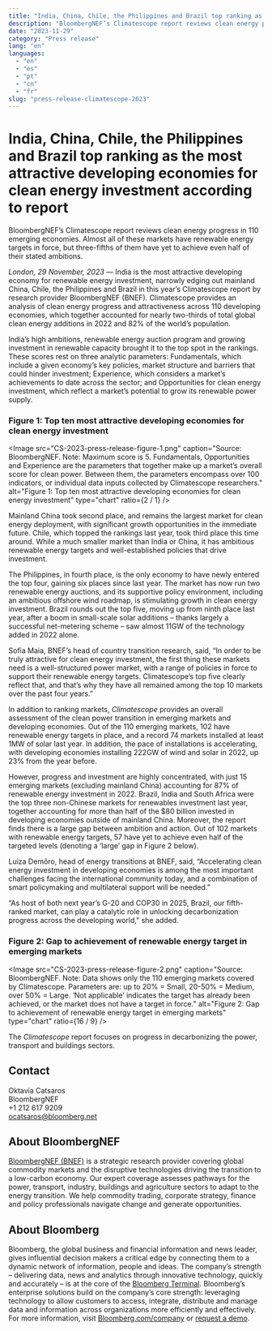 ```yaml
---
title: "India, China, Chile, the Philippines and Brazil top ranking as the most attractive developing economies for clean energy investment according to report"
description: "BloombergNEF’s Climatescope report reviews clean energy progress in 110 emerging economies"
date: "2023-11-29"
category: "Press release"
lang: "en"
languages:
  - "en"
  - "es"
  - "pt"
  - "cn"
  - "fr"
slug: "press-release-climatescope-2023"
---
```


# India, China, Chile, the Philippines and Brazil top ranking as the most attractive developing economies for clean energy investment according to report

BloombergNEF’s Climatescope report reviews clean energy progress in 110 emerging economies. Almost all of these markets have renewable energy targets in force, but three-fifths of them have yet to achieve even half of their stated ambitions.

_London, 29 November, 2023_ — India is the most attractive developing economy for renewable energy investment, narrowly edging out mainland China, Chile, the Philippines and Brazil in this year’s Climatescope report by research provider BloombergNEF (BNEF). Climatescope provides an analysis of clean energy progress and attractiveness across 110 developing economies, which together accounted for nearly two-thirds of total global clean energy additions in 2022 and 82% of the world’s population.

India’s high ambitions, renewable energy auction program and growing investment in renewable capacity brought it to the top spot in the rankings. These scores rest on three analytic parameters: Fundamentals, which include a given economy’s key policies, market structure and barriers that could hinder investment; Experience, which considers a market’s achievements to date across the sector; and Opportunities for clean energy investment, which reflect a market’s potential to grow its renewable power supply.

### Figure 1: Top ten most attractive developing economies for clean energy investment

<Image
  src="CS-2023-press-release-figure-1.png"
  caption="Source: BloombergNEF. Note: Maximum score is 5. Fundamentals, Opportunities and Experience are the parameters that together make up a market’s overall score for clean power. Between them, the parameters encompass over 100 indicators, or individual data inputs collected by Climatescope researchers."
  alt="Figure 1: Top ten most attractive developing economies for clean energy investment"
  type="chart"
  ratio={2 / 1}
/>

Mainland China took second place, and remains the largest market for clean energy deployment, with significant growth opportunities in the immediate future. Chile, which topped the rankings last year, took third place this time around. While a much smaller market than India or China, it has ambitious renewable energy targets and well-established policies that drive investment.

The Philippines, in fourth place, is the only economy to have newly entered the top four, gaining six places since last year. The market has now run two renewable energy auctions, and its supportive policy environment, including an ambitious offshore wind roadmap, is stimulating growth in clean energy investment. Brazil rounds out the top five, moving up from ninth place last year, after a boom in small-scale solar additions – thanks largely a successful net-metering scheme – saw almost 11GW of the technology added in 2022 alone.

Sofia Maia, BNEF’s head of country transition research, said, “In order to be truly attractive for clean energy investment, the first thing these markets need is a well-structured power market, with a range of policies in force to support their renewable energy targets. Climatescope’s top five clearly reflect that, and that’s why they have all remained among the top 10 markets over the past four years.”

In addition to ranking markets, _Climatescope_ provides an overall assessment of the clean power transition in emerging markets and developing economies. Out of the 110 emerging markets, 102 have renewable energy targets in place, and a record 74 markets installed at least 1MW of solar last year. In addition, the pace of installations is accelerating, with developing economies installing 222GW of wind and solar in 2022, up 23% from the year before.

However, progress and investment are highly concentrated, with just 15 emerging markets (excluding mainland China) accounting for 87% of renewable energy investment in 2022. Brazil, India and South Africa were the top three non-Chinese markets for renewables investment last year, together accounting for more than half of the $80 billion invested in developing economies outside of mainland China. Moreover, the report finds there is a large gap between ambition and action. Out of 102 markets with renewable energy targets, 57 have yet to achieve even half of the targeted levels (denoting a ‘large’ gap in Figure 2 below).

Luiza Demôro, head of energy transitions at BNEF, said, “Accelerating clean energy investment in developing economies is among the most important challenges facing the international community today, and a combination of smart policymaking and multilateral support will be needed.”

“As host of both next year’s G-20 and COP30 in 2025, Brazil, our fifth-ranked market, can play a catalytic role in unlocking decarbonization progress across the developing world," she added.

### Figure 2: Gap to achievement of renewable energy target in emerging markets

<Image
  src="CS-2023-press-release-figure-2.png"
  caption="Source: BloombergNEF. Note: Data shows only the 110 emerging markets covered by Climatescope. Parameters are: up to 20% = Small, 20-50% = Medium, over 50% = Large. ‘Not applicable’ indicates the target has already been achieved, or the market does not have a target in force."
  alt="Figure 2: Gap to achievement of renewable energy target in emerging markets"
  type="chart"
  ratio={16 / 9}
/>

The _Climatescope_ report focuses on progress in decarbonizing the power, transport and buildings sectors.

## Contact

Oktavia Catsaros <br />
BloombergNEF <br />
+1 212 617 9209 <br />
[ocatsaros@bloomberg.net](mailto:ocatsaros@bloomberg.net)

## About BloombergNEF

[BloombergNEF (BNEF)](https://about.bnef.com/) is a strategic research provider covering global commodity markets and the disruptive technologies driving the transition to a low-carbon economy. Our expert coverage assesses pathways for the power, transport, industry, buildings and agriculture sectors to adapt to the energy transition. We help commodity trading, corporate strategy, finance and policy professionals navigate change and generate opportunities.

## About Bloomberg

Bloomberg, the global business and financial information and news leader, gives influential decision makers a critical edge by connecting them to a dynamic network of information, people and ideas. The company’s strength – delivering data, news and analytics through innovative technology, quickly and accurately – is at the core of the [Bloomberg Terminal](https://www.bloomberg.com/professional/). Bloomberg’s enterprise solutions build on the company’s core strength: leveraging technology to allow customers to access, integrate, distribute and manage data and information across organizations more efficiently and effectively. For more information, visit [Bloomberg.com/company](https://www.bloomberg.com/company) or [request a demo](https://www.bloomberg.com/professional/request-demo/?utm_source=bbg-pr&bbgsum=dg-ws-core-pr).
